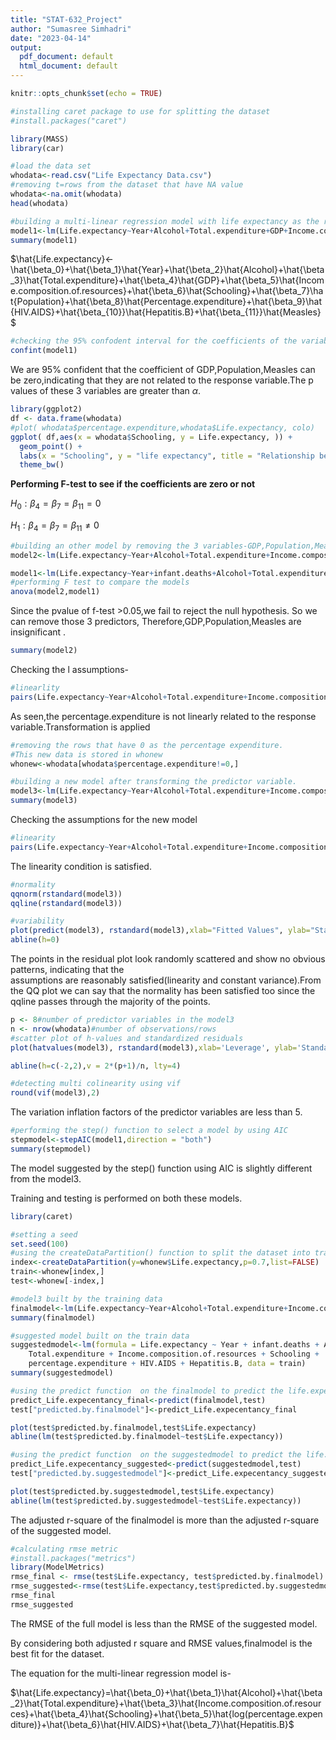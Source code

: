 ---
title: "STAT-632_Project"
author: "Sumasree Simhadri"
date: "2023-04-14"
output:
  pdf_document: default
  html_document: default
---

```{r setup, include=FALSE}
knitr::opts_chunk$set(echo = TRUE)
```

```{r}
#installing caret package to use for splitting the dataset
#install.packages("caret")
```

```{r}
library(MASS)
library(car)
```

```{r}
#load the data set
whodata<-read.csv("Life Expectancy Data.csv")
#removing t=rows from the dataset that have NA value
whodata<-na.omit(whodata)
head(whodata)
```

```{r}
#building a multi-linear regression model with life expectancy as the response variable 
model1<-lm(Life.expectancy~Year+Alcohol+Total.expenditure+GDP+Income.composition.of.resources+Schooling+Population+percentage.expenditure+HIV.AIDS+Hepatitis.B+Measles,data = whodata)
summary(model1)

```

$\hat{Life.expectancy}<-\hat{\beta_0}+\hat{\beta_1}\hat{Year}+\hat{\beta_2}\hat{Alcohol}+\hat{\beta_3}\hat{Total.expenditure}+\hat{\beta_4}\hat{GDP}+\hat{\beta_5}\hat{Income.composition.of.resources}+\hat{\beta_6}\hat{Schooling}+\hat{\beta_7}\hat{Population}+\hat{\beta_8}\hat{Percentage.expenditure}+\hat{\beta_9}\hat{HIV.AIDS}+\hat{\beta_{10}}\hat{Hepatitis.B}+\hat{\beta_{11}}\hat{Measles}$

```{r}
#checking the 95% confodent interval for the coefficients of the variables
confint(model1)
```

We are 95% confident that the coefficient of GDP,Population,Measles can be zero,indicating that they are not related to the response variable.The p values of these 3 variables are greater than $\alpha$.

```{r}
library(ggplot2)
df <- data.frame(whodata)
#plot( whodata$percentage.expenditure,whodata$Life.expectancy, colo)
ggplot( df,aes(x = whodata$Schooling, y = Life.expectancy, )) + 
  geom_point() +
  labs(x = "Schooling", y = "life expectancy", title = "Relationship between Life expectancy and Schooling") +
  theme_bw()  
```

**Performing F-test to see if the coefficients are zero or not**

$H_0:\beta_4=\beta_7=\beta_{11}=0$

$H_1:\beta_4=\beta_7=\beta_{11}\neq0$

```{r}
#building an other model by removing the 3 variables-GDP,Population,Measles
model2<-lm(Life.expectancy~Year+Alcohol+Total.expenditure+Income.composition.of.resources+Schooling+percentage.expenditure+HIV.AIDS+Hepatitis.B,data = whodata)

model1<-lm(Life.expectancy~Year+infant.deaths+Alcohol+Total.expenditure+GDP+Income.composition.of.resources+Schooling+Population+percentage.expenditure+HIV.AIDS+Hepatitis.B+Measles,data = whodata)
#performing F test to compare the models 
anova(model2,model1)
```

Since the pvalue of f-test \>0.05,we fail to reject the null hypothesis. So we can remove those 3 predictors, Therefore,GDP,Population,Measles are insignificant .

```{r}
summary(model2)
```

Checking the l assumptions-

```{r}
#linearlity
pairs(Life.expectancy~Year+Alcohol+Total.expenditure+Income.composition.of.resources+Schooling+percentage.expenditure+HIV.AIDS+Hepatitis.B,data = whodata)
```

As seen,the percentage.expenditure is not linearly related to the response variable.Transformation is applied

```{r}
#removing the rows that have 0 as the percentage expenditure.
#This new data is stored in whonew
whonew<-whodata[whodata$percentage.expenditure!=0,]
```

```{r}
#building a new model after transforming the predictor variable.
model3<-lm(Life.expectancy~Year+Alcohol+Total.expenditure+Income.composition.of.resources+Schooling+log(percentage.expenditure)+HIV.AIDS+Hepatitis.B,data = whonew)
summary(model3)
```

Checking the assumptions for the new model

```{r}
#linearity
pairs(Life.expectancy~Year+Alcohol+Total.expenditure+Income.composition.of.resources+Schooling+log(percentage.expenditure)+HIV.AIDS+Hepatitis.B,data = whonew)
```

The linearity condition is satisfied.

```{r}
#normality
qqnorm(rstandard(model3))
qqline(rstandard(model3))
```

```{r}
#variability
plot(predict(model3), rstandard(model3),xlab="Fitted Values", ylab="Standardized Residuals")
abline(h=0)
```

The points in the residual plot look randomly scattered and show no obvious patterns, indicating that the\
assumptions are reasonably satisfied(linearity and constant variance).From the QQ plot we can say that the normality has been satisfied too since the qqline passes through the majority of the points.

```{r}
p <- 8#number of predictor variables in the model3
n <- nrow(whodata)#number of observations/rows
#scatter plot of h-values and standardized residuals
plot(hatvalues(model3), rstandard(model3),xlab='Leverage', ylab='Standardized Residuals',main = 'Outliers and Leverage points ')

abline(h=c(-2,2),v = 2*(p+1)/n, lty=4)


```

```{r}
#detecting multi colinearity using vif
round(vif(model3),2)
```

The variation inflation factors of the predictor variables are less than 5.

```{r}
#performing the step() function to select a model by using AIC
stepmodel<-stepAIC(model1,direction = "both")
summary(stepmodel)
```

The model suggested by the step() function using AIC is slightly different from the model3.

Training and testing is performed on both these models.

```{r}
library(caret)
```

```{r}
#setting a seed
set.seed(100)
#using the createDataPartition() function to split the dataset into training and testing data (70:30)
index<-createDataPartition(y=whonew$Life.expectancy,p=0.7,list=FALSE)
train<-whonew[index,]
test<-whonew[-index,]
```

```{r}
#model3 built by the training data
finalmodel<-lm(Life.expectancy~Year+Alcohol+Total.expenditure+Income.composition.of.resources+Schooling+log(percentage.expenditure)+HIV.AIDS+Hepatitis.B,data = train)
summary(finalmodel)
```

```{r}
#suggested model built on the train data
suggestedmodel<-lm(formula = Life.expectancy ~ Year + infant.deaths + Alcohol + 
    Total.expenditure + Income.composition.of.resources + Schooling + 
    percentage.expenditure + HIV.AIDS + Hepatitis.B, data = train)
summary(suggestedmodel)
```

```{r}
#using the predict function  on the finalmodel to predict the life.expectancy given the test data
predict_Life.expecentancy_final<-predict(finalmodel,test)
test["predicted.by.finalmodel"]<-predict_Life.expecentancy_final
```

```{r}
plot(test$predicted.by.finalmodel,test$Life.expectancy)
abline(lm(test$predicted.by.finalmodel~test$Life.expectancy))
```

```{r}
#using the predict function  on the suggestedmodel to predict the life.expectancy given the test data
predict_Life.expecentancy_suggested<-predict(suggestedmodel,test)
test["predicted.by.suggestedmodel"]<-predict_Life.expecentancy_suggested
```

```{r}
plot(test$predicted.by.suggestedmodel,test$Life.expectancy)
abline(lm(test$predicted.by.suggestedmodel~test$Life.expectancy))
```

The adjusted r-square of the finalmodel is more than the adjusted r-square of the suggested model.

```{r}
#calculating rmse metric
#install.packages("metrics")
library(ModelMetrics)
rmse_final <- rmse(test$Life.expectancy, test$predicted.by.finalmodel)
rmse_suggested<-rmse(test$Life.expectancy,test$predicted.by.suggestedmodel)
rmse_final
rmse_suggested
```

The RMSE of the full model is less than the RMSE of the suggested model.

By considering both adjusted r square and RMSE values,finalmodel is the best fit for the dataset.

The equation for the multi-linear regression model is-

$\hat{Life.expectancy}=\hat{\beta_0}+\hat{\beta_1}\hat{Alcohol}+\hat{\beta_2}\hat{Total.expenditure}+\hat{\beta_3}\hat{Income.composition.of.resources}+\hat{\beta_4}\hat{Schooling}+\hat{\beta_5}\hat{log(percentage.expenditure)}+\hat{\beta_6}\hat{HIV.AIDS}+\hat{\beta_7}\hat{Hepatitis.B}$
